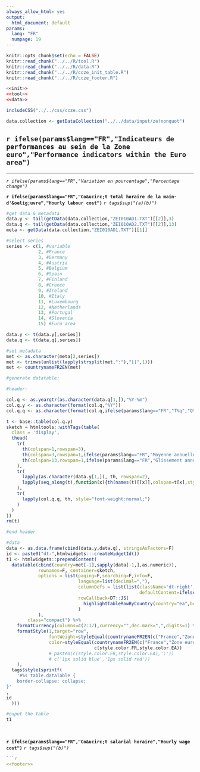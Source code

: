 ```yaml
---
always_allow_html: yes
output:
  html_document: default
params: 
  lang: "FR"
  numpage: 19
---
```


```r
knitr::opts_chunk$set(echo = FALSE)
knitr::read_chunk("../../R/tool.R")
knitr::read_chunk("../../R/data.R")
knitr::read_chunk("../../R/ccze_init_table.R")
knitr::read_chunk("../../R/ccze_footer.R")
```
```r
<<init>>
<<tool>>
<<data>>
```
```r
includeCSS("../../css/ccze.css")
```
```r
data.collection <- getDataCollection("../../data/input/ze!nonquot")
```

## `r ifelse(params$lang=="FR","Indicateurs de performances au sein de la Zone euro","Performance indicators within the Euro area")`

***
<p class="unitlegend">*`r ifelse(params$lang=="FR","Variation en pourcentage","Percentage change")`*</p>
<p class="titlechart title">**`r ifelse(params$lang=="FR","Co&ucirc;t total horaire de la main-d'&oelig;uvre","Hourly labour cost")`** *`r tags$sup("(a)(b)")`*</p>

```r

#get data & metadata
data.y <- tail(getData(data.collection,"ZEI010AD1.TXT")[[2]],3)
data.q <- tail(getData(data.collection,"ZEI010AD2.TXT")[[2]],13)
meta <- getData(data.collection,"ZEI010AD1.TXT")[[1]]

#select series
series <- c(1, #variable
            2, #France
            3, #Germany
            4, #Austria
            5, #Belgium
            6, #Spain
            7, #Finland
            8, #Greece
            9, #Ireland
            10, #Italy
            11, #Luxembourg
            12, #Netherlands
            13, #Portugal
            14, #Slovenia
            15) #Euro area 

data.y <- t(data.y[,series])
data.q <- t(data.q[,series])

#set metadata
met <- as.character(meta[2,series])
met <- trimws(unlist(lapply(strsplit(met,":"),"[[",1)))
met <- countrynameFR2EN(met)

#generate datatable:

#header:

col.q <- as.yearqtr(as.character(data.q[1,]),"%Y-%m")
col.q.y <- as.character(format(col.q,"%Y"))
col.q.q <- as.character(format(col.q,ifelse(params$lang=="FR","T%q","Q%q")))

t <- base::table(col.q.y)
sketch = htmltools::withTags(table(
  class = 'display',
  thead(
    tr(
      th(colspan=1,rowspan=3),
      th(colspan=3,rowspan=1,ifelse(params$lang=="FR","Moyenne annuelle","Annual average")),
      th(colspan=13,rowspan=1,ifelse(params$lang=="FR","Glissement annuel","4-quarterly change"))
    ),
    tr(
      lapply(as.character(data.y[1,]), th, rowspan=2),
      lapply(seq_along(t),function(x){th(names(t)[[x]],colspan=t[x],style="font-weight:bold;")})
    ),
    tr(
      lapply(col.q.q, th, style="font-weight:normal;")
    )
  )
))
rm(t)

#end header

#data
data <- as.data.frame(cbind(data.y,data.q), stringsAsFactors=F)
id <- paste0("dt-",htmlwidgets:::createWidgetId())
t1 <- htmlwidgets::prependContent(
  datatable(cbind(country=met[-1],sapply(data[-1,],as.numeric)),
            rownames=F, container=sketch,
            options = list(paging=F,searching=F,info=F,
                           language=list(decimal=","),
                           columnDefs = list(list(className='dt-right',targets=1:16,
                                                  defaultContent=ifelse(params$lang=="FR","<i>nd</i>","<i>na</i>"))),
                           rowCallback=DT::JS(
                             highlightTableRowByCountry(country="ea",begin=0,end=16)
                           )
            ),
        class="compact") %>%
    formatCurrency(columns=c(2:17),currency="",dec.mark=",",digits=1) %>%
    formatStyle(1,target="row",
                fontWeight=styleEqual(countrynameFR2EN(c("France","Zone euro")),rep("bold",2)),
                color=styleEqual(countrynameFR2EN(c("France","Zone euro")),
                                 c(style.color.FR,style.color.EA))
                # paste0(c(style.color.FR,style.color.EA),';'))
                # c('1px solid blue','1px solid red'))
    ),
  tags$style(sprintf(
    '#%s table.dataTable {
    border-collapse: collapse;
}'
,
id
  )))

#ouput the table
t1

```

<p>&nbsp;</p>
<p class="titlechart">**`r ifelse(params$lang=="FR","Co&ucirc;t salarial horaire","Hourly wage cost")`** *`r tags$sup("(b)")`*</p>

```r



```r
<<footer>>
```


